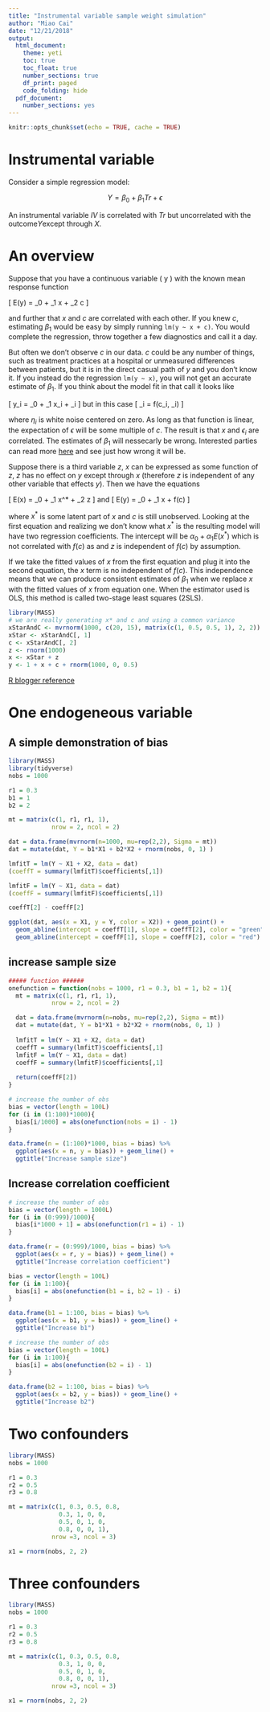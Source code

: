 ---
title: "Instrumental variable sample weight simulation"
author: "Miao Cai"
date: "12/21/2018"
output:
  html_document:
    theme: yeti
    toc: true
    toc_float: true
    number_sections: true
    df_print: paged
    code_folding: hide
  pdf_document:
    number_sections: yes
---

```{r setup, include=FALSE}
knitr::opts_chunk$set(echo = TRUE, cache = TRUE)
```

# Instrumental variable

Consider a simple regression model:

$$Y = \beta_0 + \beta_1 Tr + \epsilon$$

An instrumental variable $IV$ is correlated with $Tr$ but uncorrelated with the outcome$Y$except through $X$.

# An overview

Suppose that you have a continuous variable \( y \) with the known mean
response function

\[ E(y) = \beta_0 + \beta_1 x + \beta_2 c \]

and further that $x$ and $c$ are correlated with each other. If you knew $c$,
estimating $\beta_1$ would be easy by simply running `lm(y ~ x + c)`. You
would complete the regression, throw together a few diagnostics and call it a
day.

But often we don't observe $c$ in our data. $c$ could be any number of things,
such as treatment practices at a hospital or unmeasured differences between
patients, but it is in the direct casual path of $y$ and you don't know it. If
you instead do the regression `lm(y ~ x)`, you will not get an accurate
estimate of $\beta_1$. If you think about the model fit in that call it looks
like

\[ y_i = \beta_0 + \beta_1 x_i + \epsilon_i \]
but in this case
\[ \epsilon_i = f(c_i, \eta_i) \]

where $\eta_i$ is white noise centered on zero. As long as that function is
linear, the expectation of $\epsilon$ will be some multiple of $c$. The result
is that $x$ and $\epsilon_i$ are correlated. The estimates of $\beta_1$ will
nessecarly be wrong. Interested parties can read more [here](https://en.wikipedia.org/wiki/Instrumental_variables_estimation#Estimation)
and see just how wrong it will be.

Suppose there is a third variable $z$, $x$ can be expressed as
some function of $z$, $z$ has no effect on $y$ except through $x$ (therefore $z$ 
is independent of any other variable that effects $y$). Then we have the
equations


\[ E(x) = \alpha_0 + \alpha_1 x^* + \alpha_2 z \]
and
\[ E(y) = \beta_0 + \beta_1 x + f(c) \]

where $x^*$ is some latent part of $x$ and $c$ is still unobserved. Looking at
the first equation and realizing we don't know what $x^*$ is the resulting model
will have two regression coefficients. The intercept will be
$\alpha_0 + \alpha_1 E(x^*)$ which is not correlated with $f(c)$ as
and $z$ is independent of $f(c)$ by assumption.

If we take the fitted values of $x$ from the first equation and plug it into the
second equation, the $x$ term is no independent of $f(c)$. This independence
means that we can produce consistent estimates of $\beta_1$ when we replace $x$ 
with the fitted values of $x$ from equation one. When the estimator used is OLS,
this method is called two-stage least squares (2SLS).

```{r dat}
library(MASS)
# we are really generating x* and c and using a common variance
xStarAndC <- mvrnorm(1000, c(20, 15), matrix(c(1, 0.5, 0.5, 1), 2, 2))
xStar <- xStarAndC[, 1]
c <- xStarAndC[, 2]
z <- rnorm(1000)
x <- xStar + z
y <- 1 + x + c + rnorm(1000, 0, 0.5)
```



[R blogger reference](https://www.r-bloggers.com/instrumental-variables-simulation/)


# One endogeneous variable

## A simple demonstration of bias

```{r demoone}
library(MASS)
library(tidyverse)
nobs = 1000

r1 = 0.3
b1 = 1
b2 = 2

mt = matrix(c(1, r1, r1, 1),
            nrow = 2, ncol = 2)

dat = data.frame(mvrnorm(n=1000, mu=rep(2,2), Sigma = mt))
dat = mutate(dat, Y = b1*X1 + b2*X2 + rnorm(nobs, 0, 1) )

lmfitT = lm(Y ~ X1 + X2, data = dat)
(coeffT = summary(lmfitT)$coefficients[,1])

lmfitF = lm(Y ~ X1, data = dat)
(coeffF = summary(lmfitF)$coefficients[,1])

coeffT[2] - coeffF[2]

ggplot(dat, aes(x = X1, y = Y, color = X2)) + geom_point() + 
  geom_abline(intercept = coeffT[1], slope = coeffT[2], color = "green") + 
  geom_abline(intercept = coeffF[1], slope = coeffF[2], color = "red")
```


## increase sample size

```{r one}
##### function ######
onefunction = function(nobs = 1000, r1 = 0.3, b1 = 1, b2 = 1){
  mt = matrix(c(1, r1, r1, 1),
            nrow = 2, ncol = 2)

  dat = data.frame(mvrnorm(n=nobs, mu=rep(2,2), Sigma = mt))
  dat = mutate(dat, Y = b1*X1 + b2*X2 + rnorm(nobs, 0, 1) )
  
  lmfitT = lm(Y ~ X1 + X2, data = dat)
  coeffT = summary(lmfitT)$coefficients[,1]
  lmfitF = lm(Y ~ X1, data = dat)
  coeffF = summary(lmfitF)$coefficients[,1]
  
  return(coeffF[2])
}

# increase the number of obs
bias = vector(length = 100L)
for (i in (1:100)*1000){
  bias[i/1000] = abs(onefunction(nobs = i) - 1)
}

data.frame(n = (1:100)*1000, bias = bias) %>% 
  ggplot(aes(x = n, y = bias)) + geom_line() + 
  ggtitle("Increase sample size")
```

## Increase correlation coefficient

```{r increaseR}
# increase the number of obs
bias = vector(length = 1000L)
for (i in (0:999)/1000){
  bias[i*1000 + 1] = abs(onefunction(r1 = i) - 1)
}

data.frame(r = (0:999)/1000, bias = bias) %>% 
  ggplot(aes(x = r, y = bias)) + geom_line() +
  ggtitle("Increase correlation coefficient")
```


```{r increaseb1}
bias = vector(length = 100L)
for (i in 1:100){
  bias[i] = abs(onefunction(b1 = i, b2 = 1) - i)
}

data.frame(b1 = 1:100, bias = bias) %>% 
  ggplot(aes(x = b1, y = bias)) + geom_line() +
  ggtitle("Increase b1")
```

```{r increaseb2}
# increase the number of obs
bias = vector(length = 100L)
for (i in 1:100){
  bias[i] = abs(onefunction(b2 = i) - 1)
}

data.frame(b2 = 1:100, bias = bias) %>% 
  ggplot(aes(x = b2, y = bias)) + geom_line() +
  ggtitle("Increase b2")
```


# Two confounders

```{r two}
library(MASS)
nobs = 1000

r1 = 0.3
r2 = 0.5
r3 = 0.8

mt = matrix(c(1, 0.3, 0.5, 0.8, 
              0.3, 1, 0, 0,
              0.5, 0, 1, 0,
              0.8, 0, 0, 1),
            nrow =3, ncol = 3)

x1 = rnorm(nobs, 2, 2)


```




# Three confounders

```{r three}
library(MASS)
nobs = 1000

r1 = 0.3
r2 = 0.5
r3 = 0.8

mt = matrix(c(1, 0.3, 0.5, 0.8, 
              0.3, 1, 0, 0,
              0.5, 0, 1, 0,
              0.8, 0, 0, 1),
            nrow =3, ncol = 3)

x1 = rnorm(nobs, 2, 2)


```

